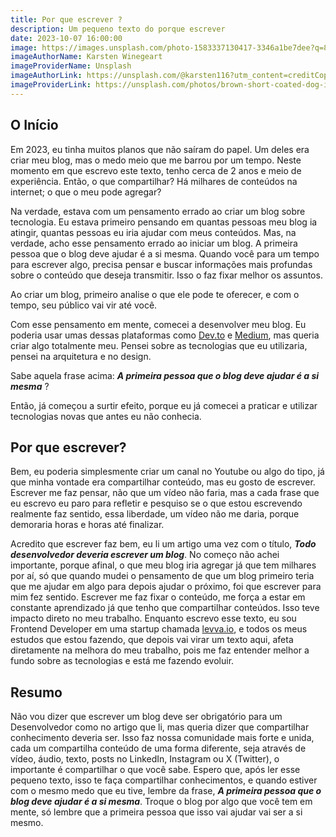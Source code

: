 ```yaml
---
title: Por que escrever ?
description: Um pequeno texto do porque escrever
date: 2023-10-07 16:00:00
image: https://images.unsplash.com/photo-1583337130417-3346a1be7dee?q=80&w=1964&auto=format&fit=crop&ixlib=rb-4.0.3&ixid=M3wxMjA3fDB8MHxwaG90by1wYWdlfHx8fGVufDB8fHx8fA%3D%3D
imageAuthorName: Karsten Winegeart
imageProviderName: Unsplash
imageAuthorLink: https://unsplash.com/@karsten116?utm_content=creditCopyText&utm_medium=referral&utm_source=unsplash
imageProviderLink: https://unsplash.com/photos/brown-short-coated-dog-in-orange-hoodie-oU6KZTXhuvk?utm_content=creditCopyText&utm_medium=referral&utm_source=unsplash
---
```


## O Início

Em 2023, eu tinha muitos planos que não saíram do papel. Um deles era criar meu blog, mas o medo meio que me barrou por um tempo. Neste momento em que escrevo este texto, tenho cerca de 2 anos e meio de experiência. Então, o que compartilhar? Há milhares de conteúdos na internet; o que o meu pode agregar?

Na verdade, estava com um pensamento errado ao criar um blog sobre tecnologia. Eu estava primeiro pensando em quantas pessoas meu blog ia atingir, quantas pessoas eu iria ajudar com meus conteúdos. Mas, na verdade, acho esse pensamento errado ao iniciar um blog. A primeira pessoa que o blog deve ajudar é a si mesma. Quando você para um tempo para escrever algo, precisa pensar e buscar informações mais profundas sobre o conteúdo que deseja transmitir. Isso o faz fixar melhor os assuntos.

Ao criar um blog, primeiro analise o que ele pode te oferecer, e com o tempo, seu público vai vir até você.

Com esse pensamento em mente, comecei a desenvolver meu blog. Eu poderia usar umas dessas plataformas como [Dev.to](https://dev.to/) e [Medium](https://medium.com/), mas queria criar algo totalmente meu. Pensei sobre as tecnologias que eu utilizaria, pensei na arquitetura e no design.

Sabe aquela frase acima: **_A primeira pessoa que o blog deve ajudar é a si mesma_** ?

Então, já começou a surtir efeito, porque eu já comecei a praticar e utilizar tecnologias novas que antes eu não conhecia.

## Por que escrever?

Bem, eu poderia simplesmente criar um canal no Youtube ou algo do tipo, já que minha vontade era compartilhar conteúdo, mas eu gosto de escrever. Escrever me faz pensar, não que um vídeo não faria, mas a cada frase que eu escrevo eu paro para refletir e pesquiso se o que estou escrevendo realmente faz sentido, essa liberdade, um vídeo não me daria, porque demoraria horas e horas até finalizar.

Acredito que escrever faz bem, eu li um artigo uma vez com o título, **_Todo desenvolvedor deveria escrever um blog_**. No começo não achei importante, porque afinal, o que meu blog iria agregar já que tem milhares por aí, só que quando mudei o pensamento de que um blog primeiro teria que me ajudar em algo para depois ajudar o próximo, foi que escrever para mim fez sentido. Escrever me faz fixar o conteúdo, me força a estar em constante aprendizado já que tenho que compartilhar conteúdos. Isso teve impacto direto no meu trabalho. Enquanto escrevo esse texto, eu sou Frontend Developer em uma startup chamada [levva.io](https://levva.io/), e todos os meus estudos que estou fazendo, que depois vai virar um texto aqui, afeta diretamente na melhora do meu trabalho, pois me faz entender melhor a fundo sobre as tecnologias e está me fazendo evoluir.

## Resumo

Não vou dizer que escrever um blog deve ser obrigatório para um Desenvolvedor como no artigo que li, mas queria dizer que compartilhar conhecimento deveria ser. Isso faz nossa comunidade mais forte e unida, cada um compartilha conteúdo de uma forma diferente, seja através de vídeo, áudio, texto, posts no LinkedIn, Instagram ou X (Twitter), o importante é compartilhar o que você sabe. Espero que, após ler esse pequeno texto, isso te faça compartilhar conhecimentos, e quando estiver com o mesmo medo que eu tive, lembre da frase, **_A primeira pessoa que o blog deve ajudar é a si mesma_**. Troque o blog por algo que você tem em mente, só lembre que a primeira pessoa que isso vai ajudar vai ser a si mesmo.
